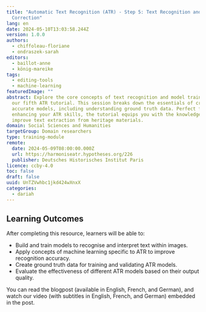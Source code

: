 ```yaml
---
title: "Automatic Text Recognition (ATR) - Step 5: Text Recognition and Post-ATR
  Correction"
lang: en
date: 2024-05-10T13:03:58.244Z
version: 1.0.0
authors:
  - chiffoleau-floriane
  - ondraszek-sarah
editors:
  - baillot-anne
  - könig-mareike
tags:
  - editing-tools
  - machine-learning
featuredImage: ""
abstract: Explore the core concepts of text recognition and model training in
  our fifth ATR tutorial. This session breaks down the essentials of creating
  accurate models, including understanding ground truth data. Perfect for
  enhancing your ATR skills, the tutorial equips you with the knowledge to
  improve text extraction from heritage materials.
domain: Social Sciences and Humanities
targetGroup: Domain researchers
type: training-module
remote:
  date: 2024-05-09T08:00:00.000Z
  url: https://harmoniseatr.hypotheses.org/226
  publisher: Deutsches Historisches Institut Paris
licence: ccby-4.0
toc: false
draft: false
uuid: UnTZVwhbc1jkd424wXnxX
categories:
  - dariah
---
```

## Learning Outcomes

After completing this resource, learners will be able to:

- Build and train models to recognise and interpret text within images.
- Apply concepts of machine learning specific to ATR to improve recognition accuracy.
- Create ground truth data for training and validating ATR models.
- Evaluate the effectiveness of different ATR models based on their output quality.

You can read the blogpost (available in English, French, and German), and watch our video (with subtitles in English, French, and German) embedded in the post.

<ExternalResource title="Interested in learning more?" subtitle="Check out &quot;Automatic Text Recognition - Step 5: Text Recognition and Post-ATR Correction" url="https://harmoniseatr.hypotheses.org/226" />
